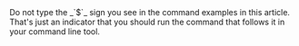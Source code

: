 
<WarningBox>
  Do not type the _`$`_ sign you see in the command examples in this article.
  That&#39;s just an indicator that you should run the command that follows it in your command
  line tool.
</WarningBox>
